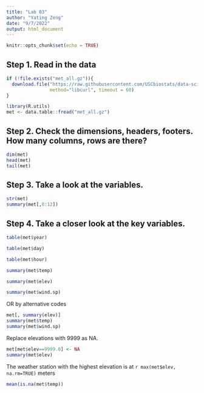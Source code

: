 ```yaml
---
title: "Lab 03"
author: "Yating Zeng"
date: "9/7/2022"
output: html_document
---
```

```r
knitr::opts_chunk$set(echo = TRUE)
```

## Step 1. Read in the data

```r
if (!file.exists("met_all.gz")){
  download.file("https://raw.githubusercontent.com/USCbiostats/data-science-data/master/02_met/met_all.gz", "met_all.gz", 
                method="libcurl", timeout = 60)
}

library(R.utils)
met <- data.table::fread("met_all.gz")
```

## Step 2. Check the dimensions, headers, footers. How many columns, rows are there?

```r
dim(met)
head(met)
tail(met)
```

## Step 3. Take a look at the variables.

```r
str(met)
summary(met[,8:12])
```

## Step 4. Take a closer look at the key variables.

```r
table(met$year)
```

```r
table(met$day)
```

```r
table(met$hour)
```

```r
summary(met$temp)
```
```r
summary(met$elev)
```
```r
summary(met$wind.sp)
```
OR by alternative codes
```r
met[, summary(elev)]
summary(met$temp)
summary(met$wind.sp)
```

Replace elevations with 9999 as NA.

```r
met[met$elev==9999.0] <- NA
summary(met$elev)
```

The weather station with the highest elevation is at `r max(met$elev, na.rm=TRUE)` meters

```r
mean(is.na(met$temp))
```